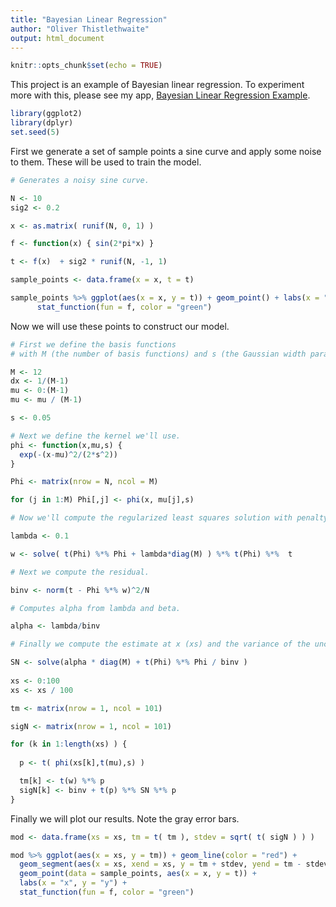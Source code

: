 ```yaml
---
title: "Bayesian Linear Regression"
author: "Oliver Thistlethwaite"
output: html_document
---
```


```r
knitr::opts_chunk$set(echo = TRUE)
```

This project is an example of Bayesian linear regression. To experiment more with this, please see my app, [Bayesian Linear Regression Example](https://othis001.shinyapps.io/blr_example/).

```r
library(ggplot2)
library(dplyr)
set.seed(5)
```

First we generate a set of sample points a sine curve and apply some noise to them. These will be used to train the model.

```r

# Generates a noisy sine curve.

N <- 10
sig2 <- 0.2

x <- as.matrix( runif(N, 0, 1) )

f <- function(x) { sin(2*pi*x) }

t <- f(x)  + sig2 * runif(N, -1, 1) 

sample_points <- data.frame(x = x, t = t)

sample_points %>% ggplot(aes(x = x, y = t)) + geom_point() + labs(x = "x", y = "y") +
      stat_function(fun = f, color = "green")

```

Now we will use these points to construct our model.


```r

# First we define the basis functions
# with M (the number of basis functions) and s (the Gaussian width parameter).

M <- 12
dx <- 1/(M-1)
mu <- 0:(M-1)
mu <- mu / (M-1)

s <- 0.05

# Next we define the kernel we'll use.
phi <- function(x,mu,s) {
  exp(-(x-mu)^2/(2*s^2))
}

Phi <- matrix(nrow = N, ncol = M)

for (j in 1:M) Phi[,j] <- phi(x, mu[j],s)  

# Now we'll compute the regularized least squares solution with penalty lambda.

lambda <- 0.1

w <- solve( t(Phi) %*% Phi + lambda*diag(M) ) %*% t(Phi) %*%  t

# Next we compute the residual.

binv <- norm(t - Phi %*% w)^2/N

# Computes alpha from lambda and beta.

alpha <- lambda/binv

# Finally we compute the estimate at x (xs) and the variance of the uncertainty (sigN) at each x.

SN <- solve(alpha * diag(M) + t(Phi) %*% Phi / binv )
  
xs <- 0:100
xs <- xs / 100

tm <- matrix(nrow = 1, ncol = 101)

sigN <- matrix(nrow = 1, ncol = 101)

for (k in 1:length(xs) ) {
    
  p <- t( phi(xs[k],t(mu),s) )

  tm[k] <- t(w) %*% p
  sigN[k] <- binv + t(p) %*% SN %*% p
}

```

Finally we will plot our results. Note the gray error bars.

```r

mod <- data.frame(xs = xs, tm = t( tm ), stdev = sqrt( t( sigN ) ) )

mod %>% ggplot(aes(x = xs, y = tm)) + geom_line(color = "red") + 
  geom_segment(aes(x = xs, xend = xs, y = tm + stdev, yend = tm - stdev), color = "gray") + 
  geom_point(data = sample_points, aes(x = x, y = t)) +
  labs(x = "x", y = "y") +
  stat_function(fun = f, color = "green")

```